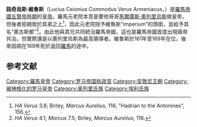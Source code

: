 {{noteTA
|1=zh-hans:奥勒留; zh-hant:奧列里烏斯; zh-tw:奧里略;
|2=zh-hans:马可; zh-hant:馬爾庫斯;
}}
{{Infobox Roman emperor
| name = 路奇烏斯·維魯斯
| title = [[罗马帝国|罗马帝国]][[罗马皇帝|第十七任皇帝]]
| full name =
| image= Lucius verus.jpg
| caption =維魯斯的半身像
| reign =161年3月8日 – 169年
| predecessor =[[安敦宁·毕尤|安敦宁·毕尤]]
| successor =[[康茂德|康茂德]]
| spouse =
| issue =
| dynasty =[[安敦尼王朝|安敦尼王朝]]
| father =
| mother =
| birth_date ={{birth date|130|12|15}}
| birth_place = 
| death_date =169年（39岁）
| death_place =[[罗马|罗马]]
| place of burial =
|}}

'''路奇烏斯·維魯斯'''（Lucius Ceionius Commodus Verus Armeniacus，{{bd|130年|12月15日|169年|catIdx=A}}）是[[羅馬帝國|羅馬帝國]][[五賢帝時代|五賢帝時期]]的[[皇帝|皇帝]]。羅馬元老院本意是要他哥哥[[馬爾庫斯·奧列里烏斯|馬爾庫斯·奧列里烏斯]]做皇帝，但後者拒絕居於其弟之上<ref>''HA Verus'' 3.8; Birley, ''Marcus Aurelius'', 116; "Hadrian to the Antonines", 156.</ref>，因此元老院授予維魯斯“imperium”的頭銜，並給予其名“奧古斯都”<ref>''HA Verus'' 4.1; ''Marcus'' 7.5; Birley, ''Marcus Aurelius'', 116.</ref>。由此他與其兄共同統治羅馬帝國，這也是羅馬帝國首度出現兩帝共治。但實際還是以奧列里烏斯為最高領導者。維魯斯於161年至169年在位，後來因病在169年死於返回[[羅馬|羅馬]]的途中。

==参考文献==
{{reflist}}

{{罗马帝国皇帝| 本人=維魯斯| 时间 = 161 - 169 | 之前=[[安敦宁·毕尤|安敦宁·毕尤]] | 之后=[[馬爾庫斯·奧列里烏斯|馬爾庫斯·奧列里烏斯]] | 同时=共位者： [[馬爾庫斯·奧列里烏斯|馬爾庫斯·奧列里烏斯]]（161 - 180）}}

{{Authority control}}
[[Category:羅馬皇帝|Category:羅馬皇帝]]
[[Category:罗马帝国执政官|Category:罗马帝国执政官]]
[[Category:安敦尼王朝|Category:安敦尼王朝]]
[[Category:被神格化的罗马皇帝|Category:被神格化的罗马皇帝]]
[[Category:奥列里氏族|Category:奥列里氏族]]
[[Category:埃利氏族|Category:埃利氏族]]